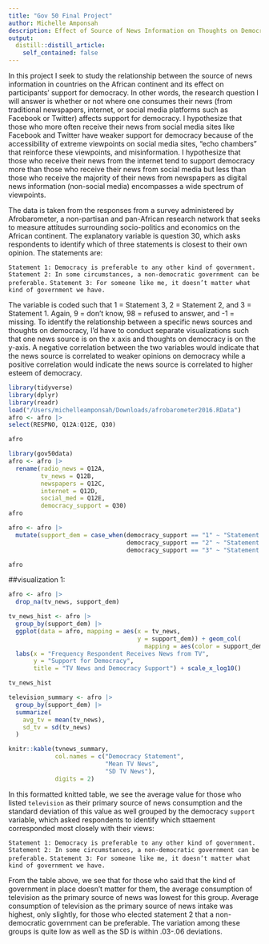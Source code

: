 ```yaml
---
title: "Gov 50 Final Project"
author: Michelle Amponsah 
description: Effect of Source of News Information on Thoughts on Democracy  
output:
  distill::distill_article:
    self_contained: false
---
```


In this project I seek to study the relationship between the source of news 
information in countries on the African continent and its effect on participants’
support for democracy. In other words, the research question I will answer is 
whether or not where one consumes their news (from traditional newspapers, 
internet, or social media platforms such as Facebook or Twitter) affects 
support for democracy. I hypothesize that those who more often receive their news 
from social media sites like Facebook and Twitter have weaker support for democracy
because of the accessibility of extreme viewpoints on social media sites, “echo
chambers” that reinforce these viewpoints, and misinformation. I hypothesize 
that those who receive their news from the internet tend to support democracy 
more than those who receive their news from social media but less than those who 
receive the majority of their news from newspapers as digital news information 
(non-social media) encompasses a wide spectrum of viewpoints. 

The data is taken from the responses from a survey administered by Afrobarometer,
a non-partisan and pan-African research network that seeks to measure attitudes 
surrounding socio-politics and economics on the African continent. The 
explanatory variable is question 30, which asks respondents to identify which of 
three statements is closest to their own opinion. The statements are: 

`Statement 1: Democracy is preferable to any other kind of government.`
`Statement 2: In some circumstances, a non-democratic government can be preferable.`
`Statement 3: For someone like me, it doesn’t matter what kind of government we have.`

The variable is coded such that 1 = Statement 3, 2 = Statement 2, and 3 = Statement
1. Again, 9 = don't know, 98 = refused to answer, and -1 = missing. To identify 
the relationship between a specific news sources and thoughts on democracy, I'd 
have to conduct separate visualizations such that one news source is on the x
axis and thoughts on democracy is on the y-axis. A negative correlation between
the two variables would indicate that the news source is correlated to weaker opinions
on democracy while a positive correlation would indicate the news source is correlated
to higher esteem of democracy. 


```r
library(tidyverse)
library(dplyr)
library(readr)
load("/Users/michelleamponsah/Downloads/afrobarometer2016.RData")
afro <- afro |> 
select(RESPNO, Q12A:Q12E, Q30)

afro
```

```r
library(gov50data)
afro <- afro |>
  rename(radio_news = Q12A,
         tv_news = Q12B,
         newspapers = Q12C,
         internet = Q12D,
         social_med = Q12E,
         democracy_support = Q30)
afro
```


```r
afro <- afro |> 
  mutate(support_dem = case_when(democracy_support == "1" ~ "Statement 3",
                                 democracy_support == "2" ~ "Statement 2",
                                 democracy_support == "3" ~ "Statement 1"))

afro
```

##visualization 1: 


```r
afro <- afro |> 
  drop_na(tv_news, support_dem)


```

```r

tv_news_hist <- afro |> 
  group_by(support_dem) |>
  ggplot(data = afro, mapping = aes(x = tv_news,
                                    y = support_dem)) + geom_col(
                                      mapping = aes(color = support_dem)) +
  labs(x = "Frequency Respondent Receives News from TV",
       y = "Support for Democracy",
       title = "TV News and Democracy Support") + scale_x_log10() 

tv_news_hist

```

```r
television_summary <- afro |>
  group_by(support_dem) |>
  summarize(
    avg_tv = mean(tv_news),
    sd_tv = sd(tv_news)
  )

knitr::kable(tvnews_summary,
             col.names = c("Democracy Statement",
                           "Mean TV News",
                           "SD TV News"),
             digits = 2)

```

In this formatted knitted table, we see the average value for those who listed
`television` as their primary source of news consumption and the standard deviation
of this value as well grouped by the democracy `support` variable, which asked
respondents to identify which sttaement corresponded most closely with their 
views: 

`Statement 1: Democracy is preferable to any other kind of government.`
`Statement 2: In some circumstances, a non-democratic government can be preferable.`
`Statement 3: For someone like me, it doesn’t matter what kind of government we have.`

From the table above, we see that for those who said that the kind of government
in place doesn't matter for them, the average consumption of television as the
primary source of news was lowest for this group. Average consumption of television
as the primary source of news intake was highest, only slightly, for those who 
elected statement 2 that a non-democratic government can be preferable. The 
variation among these groups is quite low as well as the SD is within .03-.06 
deviations. 
